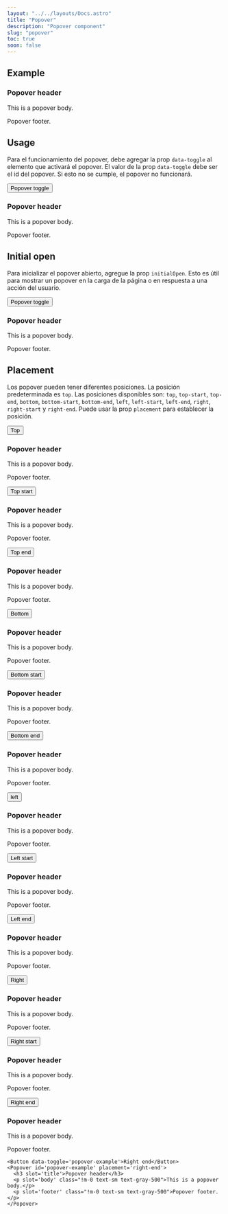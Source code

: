 ```yaml
---
layout: "../../layouts/Docs.astro"
title: "Popover"
description: "Popover component"
slug: "popover"
toc: true
soon: false
---
```


## Example

<Example class='example-popover-docs'>
  <Popover id='popover-example-docs' style={{ display: 'block' }}>
    <h3 slot='title'>Popover header</h3>
    <p slot='body' class="!m-0 text-sm text-gray-500">This is a popover body.</p>
    <p slot='footer' class="!m-0 text-sm text-gray-500">Popover footer.</p>
  </Popover>
</Example>

## Usage

Para el funcionamiento del popover, debe agregar la prop `data-toggle` al elemento que activará el popover. El valor de la prop `data-toggle` debe ser el id del popover. Si esto no se cumple, el popover no funcionará.

<Example>
  <Button data-toggle='popover-example'>Popover toggle</Button>
  <Popover id='popover-example' placement='top'>
    <h3 slot='title'>Popover header</h3>
    <p slot='body' class="!m-0 text-sm text-gray-500">This is a popover body.</p>
    <p slot='footer' class="!m-0 text-sm text-gray-500">Popover footer.</p>
  </Popover>
</Example>

## Initial open

Para inicializar el popover abierto, agregue la prop `initialOpen`. Esto es útil para mostrar un popover en la carga de la página o en respuesta a una acción del usuario.

<Example>
  <Button data-toggle='popover-example-2'>Popover toggle</Button>
  <Popover id='popover-example-2' initialOpen placement='top' divider>
    <h3 slot='title'>Popover header</h3>
    <p slot='body' class="!m-0 text-sm text-gray-500">This is a popover body.</p>
    <p slot='footer' class="!m-0 text-sm text-gray-500">Popover footer.</p>
  </Popover>
</Example>

## Placement

Los popover pueden tener diferentes posiciones. La posición predeterminada es `top`. Las posiciones disponibles son: `top`, `top-start`, `top-end`, `bottom`, `bottom-start`, `bottom-end`, `left`, `left-start`, `left-end`, `right`, `right-start` y `right-end`. Puede usar la prop `placement` para establecer la posición.

<Example>
  <div class="flex items-center gap-4 flex-wrap">
    <Button data-toggle='popover-example-3'>Top</Button>
    <Popover id='popover-example-3' placement='top'>
      <h3 slot='title'>Popover header</h3>
      <p slot='body' class="!m-0 text-sm text-gray-500">This is a popover body.</p>
      <p slot='footer' class="!m-0 text-sm text-gray-500">Popover footer.</p>
    </Popover>
    <Button data-toggle='popover-example-4'>Top start</Button>
    <Popover id='popover-example-4' placement='top-start'>
      <h3 slot='title'>Popover header</h3>
      <p slot='body' class="!m-0 text-sm text-gray-500">This is a popover body.</p>
      <p slot='footer' class="!m-0 text-sm text-gray-500">Popover footer.</p>
    </Popover>
    <Button data-toggle='popover-example-5'>Top end</Button>
    <Popover id='popover-example-5' placement='top-end'>
      <h3 slot='title'>Popover header</h3>
      <p slot='body' class="!m-0 text-sm text-gray-500">This is a popover body.</p>
      <p slot='footer' class="!m-0 text-sm text-gray-500">Popover footer.</p>
    </Popover>
    <Button data-toggle='popover-example-6'>Bottom</Button>
    <Popover id='popover-example-6' placement='bottom'>
      <h3 slot='title'>Popover header</h3>
      <p slot='body' class="!m-0 text-sm text-gray-500">This is a popover body.</p>
      <p slot='footer' class="!m-0 text-sm text-gray-500">Popover footer.</p>
    </Popover>
    <Button data-toggle='popover-example-7'>Bottom start</Button>
    <Popover id='popover-example-7' placement='bottom-start'>
      <h3 slot='title'>Popover header</h3>
      <p slot='body' class="!m-0 text-sm text-gray-500">This is a popover body.</p>
      <p slot='footer' class="!m-0 text-sm text-gray-500">Popover footer.</p>
    </Popover>
    <Button data-toggle='popover-example-8'>Bottom end</Button>
    <Popover id='popover-example-8' placement='bottom-end'>
      <h3 slot='title'>Popover header</h3>
      <p slot='body' class="!m-0 text-sm text-gray-500">This is a popover body.</p>
      <p slot='footer' class="!m-0 text-sm text-gray-500">Popover footer.</p>
    </Popover>
    <Button data-toggle='popover-example-9'>left</Button>
    <Popover id='popover-example-9' placement='left'>
      <h3 slot='title'>Popover header</h3>
      <p slot='body' class="!m-0 text-sm text-gray-500">This is a popover body.</p>
      <p slot='footer' class="!m-0 text-sm text-gray-500">Popover footer.</p>
    </Popover>
    <Button data-toggle='popover-example-10'>Left start</Button>
    <Popover id='popover-example-10' placement='left-start'>
      <h3 slot='title'>Popover header</h3>
      <p slot='body' class="!m-0 text-sm text-gray-500">This is a popover body.</p>
      <p slot='footer' class="!m-0 text-sm text-gray-500">Popover footer.</p>
    </Popover>
    <Button data-toggle='popover-example-11'>Left end</Button>
    <Popover id='popover-example-11' placement='left-end'>
      <h3 slot='title'>Popover header</h3>
      <p slot='body' class="!m-0 text-sm text-gray-500">This is a popover body.</p>
      <p slot='footer' class="!m-0 text-sm text-gray-500">Popover footer.</p>
    </Popover>
    <Button data-toggle='popover-example-12'>Right</Button>
    <Popover id='popover-example-12' placement='right'>
      <h3 slot='title'>Popover header</h3>
      <p slot='body' class="!m-0 text-sm text-gray-500">This is a popover body.</p>
      <p slot='footer' class="!m-0 text-sm text-gray-500">Popover footer.</p>
    </Popover>
    <Button data-toggle='popover-example-13'>Right start</Button>
    <Popover id='popover-example-13' placement='right-start'>
      <h3 slot='title'>Popover header</h3>
      <p slot='body' class="!m-0 text-sm text-gray-500">This is a popover body.</p>
      <p slot='footer' class="!m-0 text-sm text-gray-500">Popover footer.</p>
    </Popover>
    <Button data-toggle='popover-example-14'>Right end</Button>
    <Popover id='popover-example-14' placement='right-end'>
      <h3 slot='title'>Popover header</h3>
      <p slot='body' class="!m-0 text-sm text-gray-500">This is a popover body.</p>
      <p slot='footer' class="!m-0 text-sm text-gray-500">Popover footer.</p>
    </Popover>
  </div>
</Example>

```astro
<Button data-toggle='popover-example'>Right end</Button>
<Popover id='popover-example' placement='right-end'>
  <h3 slot='title'>Popover header</h3>
  <p slot='body' class="!m-0 text-sm text-gray-500">This is a popover body.</p>
  <p slot='footer' class="!m-0 text-sm text-gray-500">Popover footer.</p>
</Popover>
```